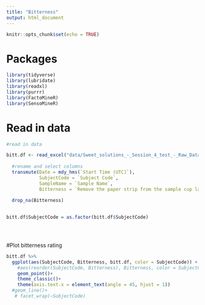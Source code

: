 ```yaml
---
title: "Bitterness"
output: html_document
---
```


```r
knitr::opts_chunk$set(echo = TRUE)
```

# Packages

```r
library(tidyverse)
library(lubridate)
library(readxl)
library(purrr)
library(FactoMineR)
library(SensoMineR)
```

# Read in data

```r
#read in data

bitt.df <- read_excel("data/Sweet_solutions_-_Session_4_test_-_Raw_Data.xlsx", sheet = 3) %>%
  
  #rename and select columns
  transmute(Date = mdy_hms(`Start Time (UTC)`),
            SubjectCode = `Subject Code`,
            SampleName = `Sample Name`,
            Bitterness = `Remove the paper strip from the sample cup labeled {{sample_code}}, place the strip on your tongue, and rate the intensity of bitterness perceived.`) %>%
  
  drop_na(Bitterness)
  

bitt.df$SubjectCode = as.factor(bitt.df$SubjectCode)


  
```

#Plot bitterness rating

```r

bitt.df %>%
  ggplot(aes(SubjectCode, Bitterness, bitt.df, color = SubjectCode)) +
    #aes(reorder(SubjectCode, Bitterness), Bitterness, color = SubjectCode))+
    geom_point()+
    theme_classic()+
    theme(axis.text.x = element_text(angle = 45, hjust = 1)) 
  #geom_line()+
   # facet_wrap(~SubjectCode)

```